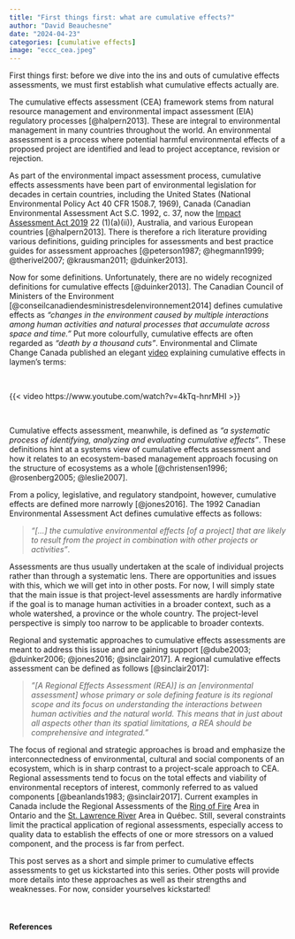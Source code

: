 ```yaml
---
title: "First things first: what are cumulative effects?"
author: "David Beauchesne"
date: "2024-04-23"
categories: [cumulative effects]
image: "eccc_cea.jpeg"
---
```


First things first: before we dive into the ins and outs of cumulative effects assessments, we must first establish what cumulative effects actually are. 

The cumulative effects assessment (CEA) framework stems from natural resource management and environmental impact assessment (EIA) regulatory processes [@halpern2013]. These are integral to environmental management in many countries throughout the world. An environmental assessment is a process where potential harmful environmental effects of a proposed project are identified and lead to project acceptance, revision or rejection.

As part of the environmental impact assessment process, cumulative effects assessments have been part of environmental legislation for decades in certain countries, including the United States (National Environmental Policy Act 40 CFR \S 1508.7, 1969), Canada (Canadian Environmental Assessment Act S.C. 1992, c. 37, now the [Impact Assessment Act 2019](https://laws-lois.justice.gc.ca/eng/acts/i-2.75/FullText.html) 22 (1)(a)(ii)), Australia, and various European countries [@halpern2013]. There is therefore a rich literature providing various definitions, guiding principles for assessments and best practice guides for assessment approaches [@peterson1987; @hegmann1999; @therivel2007; @krausman2011; @duinker2013].

Now for some definitions. Unfortunately, there are no widely recognized definitions for cumulative effects [@duinker2013]. The Canadian Council of Ministers of the Environment [@conseilcanadiendesministresdelenvironnement2014] defines cumulative effects as *"changes in the environment caused by multiple interactions among human activities and natural processes that accumulate across space and time."* Put more colourfully, cumulative effects are often regarded as *"death by a thousand cuts"*. Environmental and Climate Change Canada published an elegant [video](https://www.youtube.com/watch?v=4kTq-hnrMHI) explaining cumulative effects in laymen’s terms:

<br>

{{< video https://www.youtube.com/watch?v=4kTq-hnrMHI >}}

<br>

Cumulative effects assessment, meanwhile, is defined as *"a systematic process of identifying, analyzing and evaluating cumulative effects"*. These definitions hint at a systems view of cumulative effects assessment and how it relates to an ecosystem-based management approach focusing on the structure of ecosystems as a whole [@christensen1996; @rosenberg2005; @leslie2007]. 

From a policy, legislative, and regulatory standpoint, however, cumulative effects are defined more narrowly [@jones2016]. The 1992 Canadian Environmental Assessment Act defines cumulative effects as follows:

> *“[...] the cumulative environmental effects [of a project] that are likely to result from the project in combination with other projects or activities”*.

Assessments are thus usually undertaken at the scale of individual projects rather than through a systematic lens. There are opportunities and issues with this, which we will get into in other posts. For now, I will simply state that the main issue is that project-level assessments are hardly informative if the goal is to manage human activities in a broader context, such as a whole watershed, a province or the whole country. The project-level perspective is simply too narrow to be applicable to broader contexts. 

Regional and systematic approaches to cumulative effects assessments are meant to address this issue and are gaining support [@dube2003; @duinker2006; @jones2016; @sinclair2017]. A regional cumulative effects assessment can be defined as follows [@sinclair2017]:

> *”[A Regional Effects Assessment (REA)] is an [environmental assessment] whose primary or sole defining feature is its regional scope and its focus on understanding the interactions between human activities and the natural world. This means that in just about all aspects other than its spatial limitations, a REA should be comprehensive and integrated.”*

The focus of regional and strategic approaches is broad and emphasize the interconnectedness of environmental, cultural and social components of an ecosystem, which is in sharp contrast to a project-scale approach to CEA. Regional assessments tend to focus on the total effects and viability of environmental receptors of interest, commonly referred to as valued components [@beanlands1983; @sinclair2017]. Current examples in Canada include the Regional Assessments of the [Ring of Fire](https://www.google.com/url?q=https://iaac-aeic.gc.ca/050/evaluations/proj/80468&sa=D&source=docs&ust=1713888899672807&usg=AOvVaw2AYwe-SV1E6vvBw4O1TV47) Area in Ontario and the [St. Lawrence River](https://www.google.com/url?q=https://iaac-aeic.gc.ca/050/evaluations/proj/80913&sa=D&source=docs&ust=1713888899672573&usg=AOvVaw31zwdHMUKDV35lf1k3vg6f) Area in Québec. Still, several constraints limit the practical application of regional assessments, especially access to quality data to establish the effects of one or more stressors on a valued component, and the process is far from perfect.

This post serves as a short and simple primer to cumulative effects assessments to get us kickstarted into this series. Other posts will provide more details into these approaches as well as their strengths and weaknesses. For now, consider yourselves kickstarted! 

<br> 

#### References

::: {#refs-cea}
:::